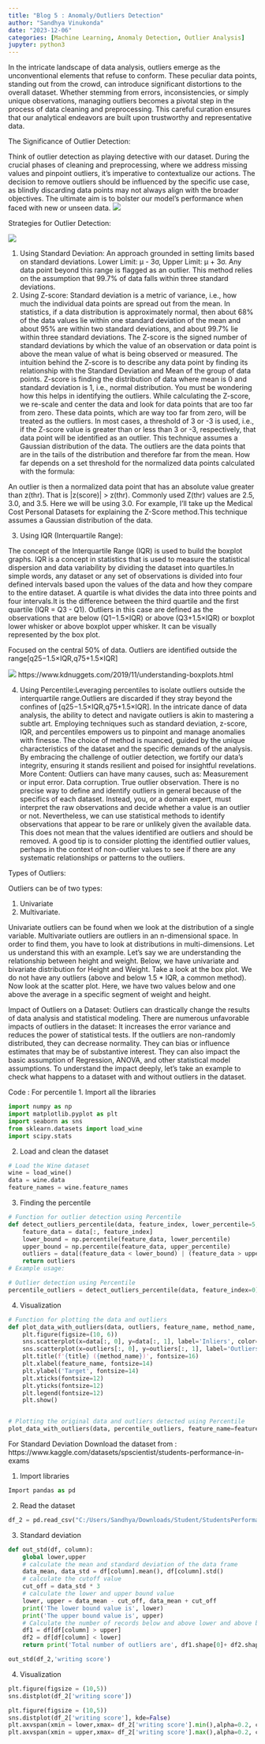 ```yaml
---
title: "Blog 5 : Anomaly/Outliers Detection"
author: "Sandhya Vinukonda"
date: "2023-12-06"
categories: [Machine Learning, Anomaly Detection, Outlier Analysis]
jupyter: python3
---
```


In the intricate landscape of data analysis, outliers emerge as the unconventional elements that refuse to conform. These peculiar data points, standing out from the crowd, can introduce significant distortions to the overall dataset. Whether stemming from errors, inconsistencies, or simply unique observations, managing outliers becomes a pivotal step in the process of data cleaning and preprocessing. This careful curation ensures that our analytical endeavors are built upon trustworthy and representative data.

The Significance of Outlier Detection:

Think of outlier detection as playing detective with our dataset. During the crucial phases of cleaning and preprocessing, where we address missing values and pinpoint outliers, it's imperative to contextualize our actions. The decision to remove outliers should be influenced by the specific use case, as blindly discarding data points may not always align with the broader objectives. The ultimate aim is to bolster our model's performance when faced with new or unseen data.
![](Outliers.png)

Strategies for Outlier Detection:

![](Outliers_Detection.png)
 

1. Using Standard Deviation:
An approach grounded in setting limits based on standard deviations.
Lower Limit: μ - 3σ, Upper Limit: μ + 3σ.
Any data point beyond this range is flagged as an outlier.
This method relies on the assumption that 99.7% of data falls within three standard deviations.
2. Using Z-score:
Standard deviation is a metric of variance, i.e., how much the individual data points are spread out from the mean. In statistics, if a data distribution is approximately normal, then about 68% of the data values lie within one standard deviation of the mean and about 95% are within two standard deviations, and about 99.7% lie within three standard deviations.
The Z-score is the signed number of standard deviations by which the value of an observation or data point is above the mean value of what is being observed or measured.
The intuition behind the Z-score is to describe any data point by finding its relationship with the Standard Deviation and Mean of the group of data points. Z-score is finding the distribution of data where mean is 0 and standard deviation is 1, i.e., normal distribution.
You must be wondering how this helps in identifying the outliers. While calculating the Z-score, we re-scale and center the data and look for data points that are too far from zero. These data points, which are way too far from zero, will be treated as the outliers. In most cases, a threshold of 3 or -3 is used, i.e., if the Z-score value is greater than or less than 3 or -3, respectively, that data point will be identified as an outlier.
This technique assumes a Gaussian distribution of the data. The outliers are the data points that are in the tails of the distribution and therefore far from the mean. How far depends on a set threshold for the normalized data points calculated with the formula: 

An outlier is then a normalized data point that has an absolute value greater than z(thr). That is |z(score)| > z(thr). Commonly used Z(thr) values are 2.5, 3.0, and 3.5. Here we will be using 3.0. For example, I'll take up the Medical Cost Personal Datasets for explaining the Z-Score method.This technique assumes a Gaussian distribution of the data.

3. Using IQR (Interquartile Range):

The concept of the Interquartile Range (IQR) is used to build the boxplot graphs. IQR is a concept in statistics that is used to measure the statistical dispersion and data variability by dividing the dataset into quartiles.In simple words, any dataset or any set of observations is divided into four defined intervals based upon the values of the data and how they compare to the entire dataset. A quartile is what divides the data into three points and four intervals.It is the difference between the third quartile and the first quartile (IQR = Q3 - Q1). Outliers in this case are defined as the observations that are below (Q1−1.5×IQR) or above (Q3+1.5×IQR) or boxplot lower whisker or above boxplot upper whisker. It can be visually represented by the box plot.

Focused on the central 50% of data.
Outliers are identified outside the range[q25−1.5×IQR,q75+1.5×IQR]

![](Outliers_Boxplot.png)
https://www.kdnuggets.com/2019/11/understanding-boxplots.html



4. Using Percentile:Leveraging percentiles to isolate outliers outside the interquartile range.Outliers are discarded if they stray beyond the confines of [q25−1.5×IQR,q75+1.5×IQR].
In the intricate dance of data analysis, the ability to detect and navigate outliers is akin to mastering a subtle art. Employing techniques such as standard deviation, z-score, IQR, and percentiles empowers us to pinpoint and manage anomalies with finesse. The choice of method is nuanced, guided by the unique characteristics of the dataset and the specific demands of the analysis. By embracing the challenge of outlier detection, we fortify our data's integrity, ensuring it stands resilient and poised for insightful revelations.
More Content:
Outliers can have many causes, such as:
Measurement or input error.
Data corruption.
True outlier observation.
There is no precise way to define and identify outliers in general because of the specifics of each dataset. Instead, you, or a domain expert, must interpret the raw observations and decide whether a value is an outlier or not.
Nevertheless, we can use statistical methods to identify observations that appear to be rare or unlikely given the available data. This does not mean that the values identified are outliers and should be removed. A good tip is to consider plotting the identified outlier values, perhaps in the context of non-outlier values to see if there are any systematic relationships or patterns to the outliers.

Types of Outliers:

Outliers can be of two types:

1. Univariate
2. Multivariate.

Univariate outliers can be found when we look at the distribution of a single variable. Multivariate outliers are outliers in an n-dimensional space. In order to find them, you have to look at distributions in multi-dimensions.
Let us understand this with an example. Let's say we are understanding the relationship between height and weight. Below, we have univariate and bivariate distribution for Height and Weight. Take a look at the box plot. We do not have any outliers (above and below 1.5 * IQR, a common method). Now look at the scatter plot. Here, we have two values below and one above the average in a specific segment of weight and height.

Impact of Outliers on a Dataset:
Outliers can drastically change the results of data analysis and statistical modeling. There are numerous unfavorable impacts of outliers in the dataset:
It increases the error variance and reduces the power of statistical tests.
If the outliers are non-randomly distributed, they can decrease normality.
They can bias or influence estimates that may be of substantive interest.
They can also impact the basic assumption of Regression, ANOVA, and other statistical model assumptions.
To understand the impact deeply, let’s take an example to check what happens to a dataset with and without outliers in the dataset.


Code : 
For percentile 
1. Import all the libraries 

```python
import numpy as np
import matplotlib.pyplot as plt
import seaborn as sns
from sklearn.datasets import load_wine
import scipy.stats
```

2. Load and clean the dataset 
```python
# Load the Wine dataset
wine = load_wine()
data = wine.data
feature_names = wine.feature_names
```

3. Finding the percentile
```python
# Function for outlier detection using Percentile
def detect_outliers_percentile(data, feature_index, lower_percentile=5, upper_percentile=95):
    feature_data = data[:, feature_index]
    lower_bound = np.percentile(feature_data, lower_percentile)
    upper_bound = np.percentile(feature_data, upper_percentile)
    outliers = data[(feature_data < lower_bound) | (feature_data > upper_bound)]
    return outliers
# Example usage:

# Outlier detection using Percentile
percentile_outliers = detect_outliers_percentile(data, feature_index=0)
```

4. Visualization
```python

# Function for plotting the data and outliers
def plot_data_with_outliers(data, outliers, feature_name, method_name, title):
    plt.figure(figsize=(10, 6))
    sns.scatterplot(x=data[:, 0], y=data[:, 1], label='Inliers', color='green', alpha=0.7)
    sns.scatterplot(x=outliers[:, 0], y=outliers[:, 1], label='Outliers', color='purple', marker='X', s=100)
    plt.title(f'{title} ({method_name})', fontsize=16)
    plt.xlabel(feature_name, fontsize=14)
    plt.ylabel('Target', fontsize=14)
    plt.xticks(fontsize=12)
    plt.yticks(fontsize=12)
    plt.legend(fontsize=12)
    plt.show()


# Plotting the original data and outliers detected using Percentile
plot_data_with_outliers(data, percentile_outliers, feature_name=feature_names[0], method_name='Percentile', title='Outliers Detected')

```

For Standard Deviation
Download the dataset from : https://www.kaggle.com/datasets/spscientist/students-performance-in-exams

1. Import libraries 
```python
Import pandas as pd
```

2. Read the dataset 
```python
df_2 = pd.read_csv("C:/Users/Sandhya/Downloads/Student/StudentsPerformance.csv")df_2.head()
```

3. Standard deviation 
```python
def out_std(df, column):
    global lower,upper
    # calculate the mean and standard deviation of the data frame
    data_mean, data_std = df[column].mean(), df[column].std()
    # calculate the cutoff value
    cut_off = data_std * 3
    # calculate the lower and upper bound value
    lower, upper = data_mean - cut_off, data_mean + cut_off
    print('The lower bound value is', lower)
    print('The upper bound value is', upper)
    # Calculate the number of records below and above lower and above bound value respectively
    df1 = df[df[column] > upper]
    df2 = df[df[column] < lower]
    return print('Total number of outliers are', df1.shape[0]+ df2.shape[0])
```

```python
out_std(df_2,'writing score')
```

4. Visualization 
```python
plt.figure(figsize = (10,5))
sns.distplot(df_2['writing score'])
```

```python
plt.figure(figsize = (10,5))
sns.distplot(df_2['writing score'], kde=False)
plt.axvspan(xmin = lower,xmax= df_2['writing score'].min(),alpha=0.2, color='red')
plt.axvspan(xmin = upper,xmax= df_2['writing score'].max(),alpha=0.2, color='red')
```

